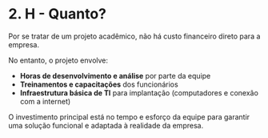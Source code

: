# 2. H - Quanto?

Por se tratar de um projeto acadêmico, não há custo financeiro direto para a empresa.

No entanto, o projeto envolve:

- **Horas de desenvolvimento e análise** por parte da equipe
- **Treinamentos e capacitações** dos funcionários
- **Infraestrutura básica de TI** para implantação (computadores e conexão com a internet)

O investimento principal está no tempo e esforço da equipe para garantir uma solução funcional e adaptada à realidade da empresa.
